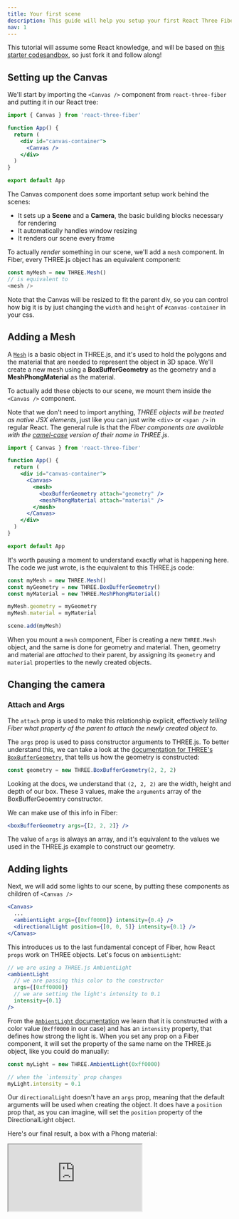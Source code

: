 ```yaml
---
title: Your first scene
description: This guide will help you setup your first React Three Fiber scene and introduce you to its core concepts.
nav: 1
---
```


This tutorial will assume some React knowledge, and will be based on [this starter codesandbox](), so just fork it and follow along!

## Setting up the Canvas

We'll start by importing the `<Canvas />` component from `react-three-fiber` and putting it in our React tree:

```jsx
import { Canvas } from 'react-three-fiber'

function App() {
  return (
    <div id="canvas-container">
      <Canvas />
    </div>
  )
}

export default App
```

The Canvas component does some important setup work behind the scenes:

- It sets up a **Scene** and a **Camera**, the basic building blocks necessary for rendering
- It automatically handles window resizing
- It renders our scene every frame

To actually _render_ something in our scene, we'll add a `mesh` component. In Fiber, every THREE.js object has an equivalent component:

```js
const myMesh = new THREE.Mesh()
// is equivalent to
<mesh />
```

Note that the Canvas will be resized to fit the parent div, so you can control how big it is by just changing the `width` and `height` of `#canvas-container` in your css.

## Adding a Mesh

A [`Mesh`](https://threejs.org/docs/#api/en/objects/Mesh) is a basic object in THREE.js, and it's used to hold the polygons and the material that are needed to represent the object in 3D space.
We'll create a new mesh using a **BoxBufferGeometry** as the geometry and a **MeshPhongMaterial** as the material.

To actually add these objects to our scene, we mount them inside the `<Canvas />` component.

Note that we don't need to import anything, _THREE objects will be treated as native JSX elements_, just like you can just write `<div>` or `<span />` in regular React.
The general rule is that the _Fiber components are available with the [camel-case](https://en.wikipedia.org/wiki/Camel_case) version of their name in THREE.js_.

```jsx
import { Canvas } from 'react-three-fiber'

function App() {
  return (
    <div id="canvas-container">
      <Canvas>
        <mesh>
          <boxBufferGeometry attach="geometry" />
          <meshPhongMaterial attach="material" />
        </mesh>
      </Canvas>
    </div>
  )
}

export default App
```

It's worth pausing a moment to understand exactly what is happening here. The code we just wrote, is the equivalent to this THREE.js code:

```jsx
const myMesh = new THREE.Mesh()
const myGeometry = new THREE.BoxBufferGeometry()
const myMaterial = new THREE.MeshPhongMaterial()

myMesh.geometry = myGeometry
myMesh.material = myMaterial

scene.add(myMesh)
```

When you mount a `mesh` component, Fiber is creating a new `THREE.Mesh` object, and the same is done for geometry and material.
Then, geometry and material are _attached_ to their parent, by assigning its `geometry` and `material` properties to the newly created objects.

## Changing the camera

### Attach and Args

The `attach` prop is used to make this relationship explicit, effectively _telling Fiber what property of the parent to attach the newly created object to_.

The `args` prop is used to pass constructor arguments to THREE.js.
To better understand this, we can take a look at the [documentation for THREE's `BoxBufferGeometry`](https://threejs.org/docs/#api/en/geometries/BoxBufferGeometry), that tells us how the geometry is constructed:

```js
const geometry = new THREE.BoxBufferGeometry(2, 2, 2)
```

Looking at the docs, we understand that `(2, 2, 2)` are the width, height and depth of our box. These 3 values, make the `arguments` array of the BoxBufferGeoemtry constructor.

We can make use of this info in Fiber:

```jsx
<boxBufferGeometry args={[2, 2, 2]} />
```

The value of `args` is always an array, and it's equivalent to the values we used in the THREE.js example to construct our geometry.

## Adding lights

Next, we will add some lights to our scene, by putting these components as children of `<Canvas />`

```jsx
<Canvas>
  ...
  <ambientLight args={[0xff0000]} intensity={0.4} />
  <directionalLight position={[0, 0, 5]} intensity={0.1} />
</Canvas>
```

This introduces us to the last fundamental concept of Fiber, how React `props` work on THREE objects. Let's focus on `ambientLight`:

```jsx
// we are using a THREE.js AmbientLight
<ambientLight
  // we are passing this color to the constructor
  args={[0xff0000]}
  // we are setting the light's intensity to 0.1
  intensity={0.1}
/>
```

From the [`AmbientLight` documentation](https://threejs.org/docs/#api/en/lights/AmbientLight) we learn that it is constructed with a color value (`0xff0000` in our case) and has an `intensity` property, that defines how strong the light is.
When you set any prop on a Fiber component, it will set the property of the same name on the THREE.js object, like you could do manually:

```jsx
const myLight = new THREE.AmbientLight(0xff0000)

// when the `intensity` prop changes
myLight.intensity = 0.1
```

Our `directionalLight` doesn't have an `args` prop, meaning that the default arguments will be used when creating the object. It does have a `position` prop that, as you can imagine, will set the `position` property of the DirectionalLight object.

Here's our final result, a box with a Phong material:

<iframe src="https://codesandbox.io/embed/12q81?codemirror=1&fontsize=14&hidenavigation=1&theme=dark&highlights=2,8,13&hidedevtools=1" />

**Exercise:**

- try different materials, like [`<meshNormalMaterial />`](https://threejs.org/docs/#api/en/materials/MeshNormalMaterial) or [`<meshBasicMaterial />`](https://threejs.org/docs/#api/en/materials/MeshBasicMaterial)
- try different geometries, like [`<sphereBufferGeometry />`](https://threejs.org/docs/#api/en/geometries/SphereBufferGeometry) or [`<octahedronBufferGeometry />`](https://threejs.org/docs/#api/en/geometries/OctahedronBufferGeometry)
- try changing the `position` on our `mesh` component, by setting the prop with the same name
- try extracting our mesh to a new component

<!--
Every scene starts with the `<Canvas />` component, which we can import from `react-three-fiber`:


In the example above, we can start getting familiar with some of the **basic concepts** of React Three Fiber:

1. We set a **camera** prop for the `<Canvas />` component. This is the initial position of Fiber's default **PerspectiveCamera** - which would otherwise be at `[0, 0, 5]`

2. We added a `<color />` component with `args` and `attach` props. This means that a new `THREE.Color` object will be created and set as the `background` property of the main `scene`.

```jsx
const color = new THREE.Color('black') // args is the arguments array, passed to the constructor
scene.background = color // set the property on a three.js object parent[attach] = object
```

3. We added a `<mesh />` component with a `<boxBufferGeometry />` child. Any component with `geometry` or `material` in its name, will automatically attach to the corresponding property of its parent:

```js
const myMesh = new THREE.Mesh() // <mesh />
const myGeometry = new THREE.BoxBufferGeometry() // <boxBufferGeometry />

myMesh.geometry = myGeometry // set the `geometry` property on our mesh
```

The `Canvas` will fill its parent element (try changing the width and height of `.App` in
`src/styles.css`)

**React Three Fiber can render any object from three.js**, using these simple rules:

- components will be camel-case, so `THREE.Mesh` will be `<mesh />` and `THREE.BoxBufferGeometry` will be `<boxBufferGeometry />`
- constructor arguments will be passed via the `args` prop, so `new THREE.Color("red")` will become `<color args={["red"]} />`

This gives you an initial idea of how React Three Fiber will work, but let's dive deeper!

## Meshes, Geometries and Materials

In the previous example, we created a `<mesh />` component with a `<boxBufferGeometry />` child.

This is equivalent to creating those objects in three.js, putting them together and adding them to the scene:

```js
const mesh = new THREE.Mesh()
const geometry = new THREE.BoxBufferGeometry()

mesh.geometry = geometry
scene.add(mesh)
```

We can add materials in the same way, let's say we want to use [`THREE.MeshNormalMaterial`](), we will have to use a camel-case version of the name, in this case `<meshPhysicalMaterial />`:

<iframe src="https://codesandbox.io/embed/cvxpd?codemirror=1&fontsize=14&hidenavigation=1&theme=dark&highlights=9&hidedevtools=1" />

**Exercise:**

- try different materials, like [`<meshPhongMaterial />`](https://threejs.org/docs/#api/en/materials/MeshPhongMaterial) or [`<meshBasicMaterial />`](https://threejs.org/docs/#api/en/materials/MeshBasicMaterial)
- try different geometries, like [`<sphereBufferGeometry />`](https://threejs.org/docs/#api/en/geometries/SphereBufferGeometry) or [`<octahedronBufferGeometry />`](https://threejs.org/docs/#api/en/geometries/OctahedronBufferGeometry)

## Loading Textures

We will now add a simple [`texture`](https://threejs.org/docs/index.html#api/en/textures/Texture) to our box, to make it look less boring!

This example will introduce you to the concept of three's **Loaders**, Fiber's [**useLoader**](/api/useloader) hook and a sprinkle of React's **Suspense**.

<iframe src="https://codesandbox.io/embed/xxrlt?codemirror=1&fontsize=14&hidenavigation=1&theme=dark&highlights=6,7,8,9,22,24&hidedevtools=1" />

Let's take a closer look:

- we moved our box _mesh_ to its own component, since **React Three Fiber Hooks** can only be used inside `<Canvas />` children.
- we imported the `useLoader` hook from Fiber.
  _useLoader_ expects at least two arguments, the first being a three.js `Loader` constructor, and the second being the url of the resource you want to load
  ```jsx
  useLoader(THREE.TextureLoader, url)
  ```
- we wrapped our `<MyBox />` component with a React Suspense block.

  ```jsx
  <React.Suspense fallback={null}>
    <MyBox />
  </React.Suspense>
  ```

  By doing this, we tell React that our component should not be rendered until our texture is finished loading, and that instead we want to render whatever element is passed to `fallback`.
  We will be just using `null` for now, but we will build something nicer later!

  <Callout>
    React Suspense is a big topic, we will get back to it later, but if you want to learn more, you
    should read this page.
  </Callout>

- Finally, we assign our newly loaded texture to the `map` property of `MeshBasicMaterial`

**Exercise:**

- try scaling the texture and changing its wrapping modes:

```jsx
// texture is scaled down to repeat twice
myTexture.repeat.set(2, 2)
// texture will now repeat both horizontally and vertically
myTexture.wrapS = myTexture.wrapT = THREE.RepeatWrapping
```

You can just add these lines right after assigning `myTexture` (line 10).

We can also simplify our texture loading by using drei's
[`useTexture`](https://github.com/pmndrs/drei#usetexture)

## Loading 3D Models

Boxes are boring, we all know that. Let's load a `gltf` file, and get introduced to the React Three Fiber ecosystem:

We will add a new dependency to our project, [`@react-three/drei`](https://github.com/pmndrs/drei).
Drei is a collection of useful helpers and abstractions for Fiber, and we will use a few of its components to improve our example.

<iframe src="https://codesandbox.io/embed/kmdi5?codemirror=1&fontsize=14&hidenavigation=1&theme=dark&highlights=6,7,8,9,22,24&hidedevtools=1" />

- we put our files in `public/model`, so that our resource will be served by the web server
- we load our model with drei's [`useGLTF`](https://github.com/pmndrs/drei#usetexture). Here's what's happening, in detail:
  - Suspense is triggered by `useGLTF`, so our component will not render until it's done loading
  - The `.gltf` file is fetched
  - All the related files (binaries and images) are fetched
  - Suspense is resolved and our component can now finally render
- we destructure nodes (the model's objects) and materials and assign them to a mesh's geometry and material

BONUS: we can add [OrbitControls](https://threejs.org/docs/index.html#examples/en/controls/OrbitControls)
by using drei's `<OrbitControls />` component - try dragging and scrolling in the scene

Phew, that's a lot to unpack. We will make this process easier later, when we'll introduce the [**gltfjsx**](https://github.com/pmndrs/gltfjsx) utility.

**Exercise:**

- try console logging the result of `useGLTF`, to see just what's returned from the hook
- try to load a `.glb` file - you can find some free-to-use files here https://github.com/KhronosGroup/glTF-Sample-Models/

## Moving to components

We will now refactor our previous example to better use React's strong suite, components!

<iframe src="https://codesandbox.io/embed/wudry?codemirror=1&fontsize=14&hidenavigation=1&theme=dark&highlights=5,6,7,8,9,10,11,12&hidedevtools=1" />

In the example, we created a new `MyBox` component that will render a new `mesh`, and we reuse it twice, with different `position` and `color` props. -->
